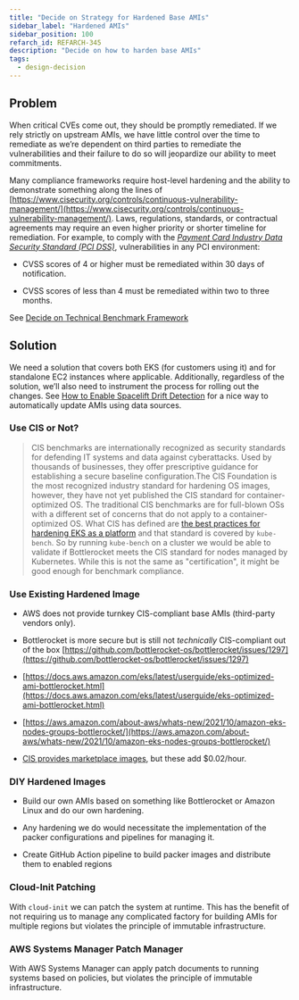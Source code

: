 ```yaml
---
title: "Decide on Strategy for Hardened Base AMIs"
sidebar_label: "Hardened AMIs"
sidebar_position: 100
refarch_id: REFARCH-345
description: "Decide on how to harden base AMIs"
tags:
  - design-decision
---
```



## Problem

When critical CVEs come out, they should be promptly remediated. If we rely strictly on upstream AMIs, we have little control over the time to remediate as we’re dependent on third parties to remediate the vulnerabilities and their failure to do so will jeopardize our ability to meet commitments.

Many compliance frameworks require host-level hardening and the ability to demonstrate something along the lines of [https://www.cisecurity.org/controls/continuous-vulnerability-management/](https://www.cisecurity.org/controls/continuous-vulnerability-management/). Laws, regulations, standards, or contractual agreements may require an even higher priority or shorter timeline for remediation. For example, to comply with the [<i>Payment Card Industry Data Security Standard (PCI DSS)</i>](https://www.pcisecuritystandards.org/document_library), vulnerabilities in any PCI environment:

- CVSS scores of 4 or higher must be remediated within 30 days of notification.

- CVSS scores of less than 4 must be remediated within two to three months.

See [Decide on Technical Benchmark Framework](/layers/security-and-compliance/design-decisions/decide-on-technical-benchmark-framework)

## Solution

We need a solution that covers both EKS (for customers using it) and for standalone EC2 instances where applicable. Additionally, regardless of the solution, we’ll also need to instrument the process for rolling out the changes. See [How to Enable Spacelift Drift Detection](/layers/spacelift/tutorials/how-to-enable-spacelift-drift-detection) for a nice way to automatically update AMIs using data sources.

### Use CIS or Not?

> CIS benchmarks are internationally recognized as security standards for defending IT systems and data against cyberattacks. Used by thousands of businesses, they offer prescriptive guidance for establishing a secure baseline configuration.The CIS Foundation is the most recognized industry standard for hardening OS images, however, they have not yet published the CIS standard for container-optimized OS. The traditional CIS benchmarks are for full-blown OSs with a different set of concerns that do not apply to a container-optimized OS. What CIS has defined are [the best practices for hardening EKS as a platform](https://aws.amazon.com/de/blogs/containers/introducing-cis-amazon-eks-benchmark/) and that standard is covered by `kube-bench`. So by running `kube-bench` on a cluster we would be able to validate if Bottlerocket meets the CIS standard for nodes managed by Kubernetes. While this is not the same as "certification", it might be good enough for benchmark compliance.

### Use Existing Hardened Image

- AWS does not provide turnkey CIS-compliant base AMIs (third-party vendors only).

- Bottlerocket is more secure but is still not _technically_ CIS-compliant out of the box
  [https://github.com/bottlerocket-os/bottlerocket/issues/1297](https://github.com/bottlerocket-os/bottlerocket/issues/1297)

- [https://docs.aws.amazon.com/eks/latest/userguide/eks-optimized-ami-bottlerocket.html](https://docs.aws.amazon.com/eks/latest/userguide/eks-optimized-ami-bottlerocket.html)

- [https://aws.amazon.com/about-aws/whats-new/2021/10/amazon-eks-nodes-groups-bottlerocket/](https://aws.amazon.com/about-aws/whats-new/2021/10/amazon-eks-nodes-groups-bottlerocket/)

- [CIS provides marketplace images](https://aws.amazon.com/marketplace/seller-profile?id=dfa1e6a8-0b7b-4d35-a59c-ce272caee4fc), but these add $0.02/hour.

### DIY Hardened Images

- Build our own AMIs based on something like Bottlerocket or Amazon Linux and do our own hardening.

- Any hardening we do would necessitate the implementation of the packer configurations and pipelines for managing it.

- Create GitHub Action pipeline to build packer images and distribute them to enabled regions

### Cloud-Init Patching

With `cloud-init` we can patch the system at runtime. This has the benefit of not requiring us to manage any complicated factory for building AMIs for multiple regions but violates the principle of immutable infrastructure.

### AWS Systems Manager Patch Manager

With AWS Systems Manager can apply patch documents to running systems based on policies, but violates the principle of immutable infrastructure.
